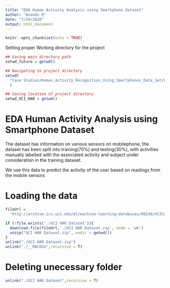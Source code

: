 ```yaml
---
title: "EDA Human Activity Analysis using Smartphone Dataset"
author: "Anandu R"
date: "7/29/2020"
output: html_document
---
```


```r
knitr::opts_chunk$set(echo = TRUE)
```

Setting proper Working directory for the project 
```r
## Saving main directory path
setwd_future = getwd()

## Navigating to project directory
setwd(
  "Case Studies/Human_Activity_Recognition_Using_Smartphones_Data_Set/Cleaning"
  )

## Saving location of project directory
setwd_UCI_HAR = getwd()

```

# EDA Human Activity Analysis using Smartphone Dataset

The dataset has information on various sensors on mobilephone, the dataset has
been split into training(70%) and testing(30%), with activities manually 
labelled with the associated activity and subject under consideration in the 
training dataset.

We use this data to predict the activity of the user based on readings from the 
mobile sensors

# Loading the data 
```r
fileUrl = 
  "http://archive.ics.uci.edu/ml/machine-learning-databases/00240/UCI%20HAR%20Dataset.zip"

if (!file.exists('./UCI HAR Dataset')){
  download.file(fileUrl,'./UCI HAR Dataset.zip', mode = 'wb')
  unzip("UCI HAR Dataset.zip", exdir = getwd())
}
unlink("./UCI HAR Dataset.zip")
unlink("./__MACOSX",recursive = T)
```



# Deleting unecessary folder
```r
unlink("./UCI HAR Dataset",recursive = T)
```


